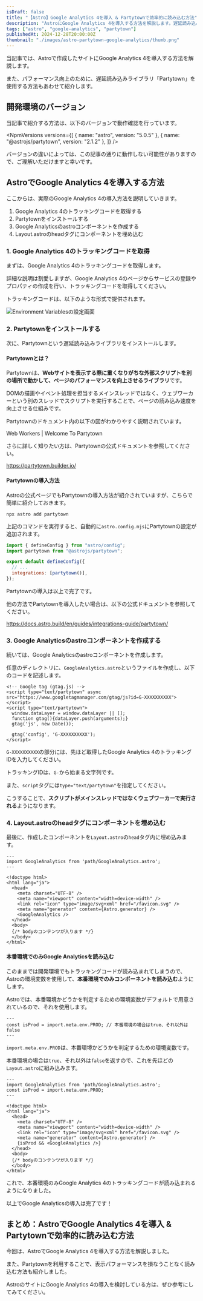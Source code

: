 ```yaml
---
isDraft: false
title: "【Astro】Google Analytics 4を導入 & Partytownで効率的に読み込む方法"
description: "AstroにGoogle Analytics 4を導入する方法を解説します。遅延読み込みライブラリ「Partytown」で、パフォーマンスを向上させる方法を紹介します。"
tags: ["astro", "google-analytics", "partytown"]
publishedAt: 2024-12-28T20:00:00Z
thumbnail: "./images/astro-partytown-google-analytics/thumb.png"
---
```



当記事では、Astroで作成したサイトに<OuterLink href="https://marketingplatform.google.com/about/analytics/">Google Analytics 4</OuterLink>を導入する方法を解説します。

また、パフォーマンス向上のために、遅延読み込みライブラリ「<OuterLink href='https://partytown.builder.io/'>Partytown</OuterLink>」を使用する方法もあわせて紹介します。

## 開発環境のバージョン

当記事で紹介する方法は、以下のバージョンで動作確認を行っています。

<NpmVersions
  versions={[
    { name: "astro", version: "5.0.5" },
    { name: "@astrojs/partytown", version: "2.1.2" },
  ]}
/>

<InfoBox type="success">
  バージョンの違いによっては、この記事の通りに動作しない可能性がありますので、ご理解いただけますと幸いです。
</InfoBox>

## AstroでGoogle Analytics 4を導入する方法

ここからは、実際のGoogle Analytics 4の導入方法を説明していきます。

1. Google Analytics 4のトラッキングコードを取得する
2. Partytownをインストールする
3. Google Analyticsのastroコンポーネントを作成する
4. Layout.astroのheadタグにコンポーネントを埋め込む

### 1. Google Analytics 4のトラッキングコードを取得

まずは、Google Analytics 4のトラッキングコードを取得します。

詳細な説明は割愛しますが、<OuterLink href="https://marketingplatform.google.com/about/analytics/">Google Analytics 4</OuterLink>のページからサービスの登録やプロパティの作成を行い、トラッキングコードを取得してください。

トラッキングコードは、以下のような形式で提供されます。

<Img src={imgGaCode} alt="Environment Variablesの設定画面" type="border" />

### 2. Partytownをインストールする

次に、<OuterLink href='https://partytown.builder.io/'>Partytown</OuterLink>という遅延読み込みライブラリをインストールします。

#### Partytownとは？

Partytownは、**Webサイトを表示する際に重くなりがちな外部スクリプトを別の場所で動かして、ページのパフォーマンスを向上させるライブラリ**です。

DOMの描画やイベント処理を担当するメインスレッドではなく、ウェブワーカーという別のスレッドでスクリプトを実行することで、ページの読み込み速度を向上させる仕組みです。

Partytownのドキュメント内の以下の図がわかりやすく説明されています。

<ImgCaption src={imgPtDiagram} type="border" alt="Partytownの仕組み">
  <OuterLink href="https://partytown.builder.io/#web-workers">Web Workers | Welcome To Partytown</OuterLink>
</ImgCaption>

さらに詳しく知りたい方は、Partytownの公式ドキュメントを参照してください。

https://partytown.builder.io/

#### Partytownの導入方法

Astroの<OuterLink href='https://docs.astro.build/en/guides/integrations-guide/partytown/'>公式ページ</OuterLink>でもPartytownの導入方法が紹介されていますが、こちらで簡単に紹介しておきます。

<CodeHead lang="console" />

```console showLineNumbers
npx astro add partytown
```

上記のコマンドを実行すると、自動的に`astro.config.mjs`にPartytownの設定が追加されます。

<CodeHead lang="js" name="astro.config.mjs" />

```js showLineNumbers
import { defineConfig } from "astro/config";
import partytown from "@astrojs/partytown";

export default defineConfig({
  // ...
  integrations: [partytown()],
});
```

Partytownの導入は以上で完了です。

他の方法でPartytownを導入したい場合は、以下の公式ドキュメントを参照してください。

https://docs.astro.build/en/guides/integrations-guide/partytown/

### 3. Google Analyticsのastroコンポーネントを作成する

続いては、Google Analyticsのastroコンポーネントを作成します。

任意のディレクトリに、`GoogleAnalytics.astro`というファイルを作成し、以下のコードを記述します。

<CodeHead lang="astro" name="/src/components/GoogleAnalytics.astro" />

```astro
<!-- Google tag (gtag.js) -->
<script type="text/partytown" async src="https://www.googletagmanager.com/gtag/js?id=G-XXXXXXXXXX"></script>
<script type="text/partytown">
  window.dataLayer = window.dataLayer || [];
  function gtag(){dataLayer.push(arguments);}
  gtag('js', new Date());

  gtag('config', 'G-XXXXXXXXXX');
</script>
```

`G-XXXXXXXXXX`の部分には、先ほど取得したGoogle Analytics 4のトラッキングIDを入力してください。

トラッキングIDは、`G-`から始まる文字列です。

また、`script`タグには`type="text/partytown"`を指定してください。

こうすることで、**スクリプトがメインスレッドではなくウェブワーカーで実行される**ようになります。

### 4. Layout.astroのheadタグにコンポーネントを埋め込む

最後に、作成したコンポーネントを`Layout.astro`の`head`タグ内に埋め込みます。

<CodeHead lang="astro" name="/src/layouts/Layout.astro" />

```astro showLineNumbers {2, 12}
---
import GoogleAnalytics from 'path/GoogleAnalytics.astro';
---

<!doctype html>
<html lang="ja">
  <head>
    <meta charset="UTF-8" />
    <meta name="viewport" content="width=device-width" />
    <link rel="icon" type="image/svg+xml" href="/favicon.svg" />
    <meta name="generator" content={Astro.generator} />
    <GoogleAnalytics />
  </head>
  <body>
  {/* bodyのコンテンツが入ります */}
  </body>
</html>
```

#### 本番環境でのみGoogle Analyticsを読み込む

このままでは開発環境でもトラッキングコードが読み込まれてしまうので、Astroの環境変数を使用して、**本番環境でのみコンポーネントを読み込む**ようにします。

Astroでは、本番環境かどうかを判定するための環境変数がデフォルトで用意されているので、それを使用します。

<CodeHead lang="astro" />

```astro showLineNumbers
---
const isProd = import.meta.env.PROD; // 本番環境の場合はtrue、それ以外はfalse
---
```

`import.meta.env.PROD`は、本番環墫かどうかを判定するための環境変数です。

本番環境の場合は`true`、それ以外は`false`を返すので、これを先ほどの`Layout.astro`に組み込みます。

<CodeHead lang="astro" name="/src/layouts/Layout.astro" />

```astro showLineNumbers {3, 13}
---
import GoogleAnalytics from 'path/GoogleAnalytics.astro';
const isProd = import.meta.env.PROD;
---

<!doctype html>
<html lang="ja">
  <head>
    <meta charset="UTF-8" />
    <meta name="viewport" content="width=device-width" />
    <link rel="icon" type="image/svg+xml" href="/favicon.svg" />
    <meta name="generator" content={Astro.generator} />
    {isProd && <GoogleAnalytics />}
  </head>
  <body>
  {/* bodyのコンテンツが入ります */}
  </body>
</html>
```

これで、本番環境のみGoogle Analytics 4のトラッキングコードが読み込まれるようになりました。

以上でGoogle Analyticsの導入は完了です！

## まとめ：AstroでGoogle Analytics 4を導入 & Partytownで効率的に読み込む方法

今回は、AstroでGoogle Analytics 4を導入する方法を解説しました。

また、Partytownを利用することで、表示パフォーマンスを損なうことなく読み込む方法も紹介しました。

AstroのサイトにGoogle Analytics 4の導入を検討している方は、ぜひ参考にしてみてください。
